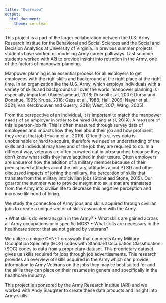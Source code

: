 ```yaml
---
title: "Overview"
output: 
  html_document:
    theme: cerulean
---
```


This project is a part of the larger collaboration between the U.S. Army Research Institue for the Behavioral and Social Sciences and the Social and Decision Analytics at University of Virginia. In previous summer projects students have worked on modeling Army career pathways. Last summer students worked with ARI to provide insight into retention in the Army, one of the factors of manpower planning.

Manpower planning is an essential process for all employers to get employees with the right skills and background at the right place at the right time. In an organization like the U.S. Army, which employs individuals with a variety of skills and backgrounds all over the world, manpower planning is especially important (Abdessameud, 2018; Driscoll et al, 2007; Durso and Donahue, 1995; Krupa, 2018; Gass et al., 1988; Hall, 2009; Nayar et al., 2021; Van Kerckhouven and Guerry, 2018; West, 2017; Wang, 2005).

From the perspective of an individual, it is important to match the manpower needs of an employer in order to be hired (Huang et al, 2019). A measure of this is person-job fit. This is often measured through survey data of employees and impacts how they feel about their job and how proficient they are at that job (Huang et al, 2019). Often this survey data is unobtainable or hard to acquire, therefore we need an understanding of the skills and individual may have and of the job they are required to do. In a different way, veterans are often crowded out in job searches because they don’t know what skills they have acquired in their tenure. Often employers are unsure of how the addition of a military member because of their predisposed attitudes about the military, attitudes about PTSD and other discussed impacts of joining the military, the perception of skills that translate from the military into civilian jobs (Stone and Stone, 2015). Our goal for the summer was to provide insight into skills that are translated from the Army into civilian life to decrease this negative perception and increase liklihood of hiring.

We study the connection of Army jobs and skills acquired through civillian jobs to create a unique vector of skills associated with the Army. 

•	What skills do veterans gain in the Army?
•	What skills are gained across all Army occupations or in specific MOS?
•	What skills are necessary in the healthcare sector that are not gained by veterans?

We utilize a unique O*NET crosswalk that connects Army Military Occupation Specialty (MOS) codes with Standard Occupation Classification (SOC) codes to data from a proprietary dataset. This proprietary dataset gives us skills required for jobs through job advertisements. This research provides an overview of skills acquired in the Army which can provide information to Army Veterans on the jobs they may be best suited for and the skills they can place on their resumes in general and specifically in the healthcare industry.

This project is sponsored by the Army Research Institue (ARI) and we worked with Andy Slaughter to create these data products and insight into Army skills.

